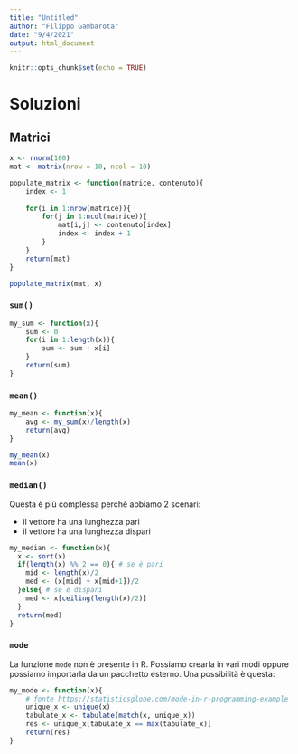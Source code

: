```yaml
---
title: "Untitled"
author: "Filippo Gambarota"
date: "9/4/2021"
output: html_document
---
```


```r
knitr::opts_chunk$set(echo = TRUE)
```

# Soluzioni

## Matrici

```r
x <- rnorm(100)
mat <- matrix(nrow = 10, ncol = 10)

populate_matrix <- function(matrice, contenuto){
    index <- 1
    
    for(i in 1:nrow(matrice)){
        for(j in 1:ncol(matrice)){
            mat[i,j] <- contenuto[index]
            index <- index + 1
        }
    }
    return(mat)
}

populate_matrix(mat, x)
```


### `sum()`

```r
my_sum <- function(x){
    sum <- 0
    for(i in 1:length(x)){
        sum <- sum + x[i]
    }
    return(sum)
}
```

### `mean()`

```r
my_mean <- function(x){
    avg <- my_sum(x)/length(x)
    return(avg)
}

my_mean(x)
mean(x)
```

### `median()`

Questa è più complessa perchè abbiamo 2 scenari:

- il vettore ha una lunghezza pari
- il vettore ha una lunghezza dispari

```r
my_median <- function(x){
  x <- sort(x)
  if(length(x) %% 2 == 0){ # se è pari
    mid <- length(x)/2
    med <- (x[mid] + x[mid+1])/2
  }else{ # se è dispari
    med <- x[ceiling(length(x)/2)]
  }
  return(med)
}
```

### `mode`

La funzione `mode` non è presente in R. Possiamo crearla in vari modi oppure possiamo importarla da un pacchetto esterno. Una possibilità è questa:

```r
my_mode <- function(x){
    # fonte https://statisticsglobe.com/mode-in-r-programming-example
    unique_x <- unique(x)
    tabulate_x <- tabulate(match(x, unique_x))
    res <- unique_x[tabulate_x == max(tabulate_x)]
    return(res)
}
```